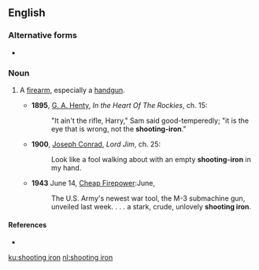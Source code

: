 ==English==

===Alternative forms===
* {{l|en|shooting-iron}}

===Noun===
{{en-noun|head=[[shooting]] [[iron]]}}

# {{lb|en|chiefly|US|idiomatic|dated}} A [[firearm]], especially a [[handgun]].
#* '''1895''', [[w:G._A._Henty|G. A. Henty]], ''In the Heart Of The Rockies'', ch. 15:
#*: "It ain't the rifle, Harry," Sam said good-temperedly; "it is the eye that is wrong, not the '''shooting-iron'''."
#* '''1900''', [[w:Joseph_Conrad|Joseph Conrad]], ''Lord Jim'', ch. 25:
#*: Look like a fool walking about with an empty '''shooting-iron''' in my hand.
#* '''1943''' June 14, [http://www.time.com/time/magazine/article/0,9171,851796,00.html Cheap Firepower]:June,
#*: The U.S. Army's newest war tool, the M-3 submachine gun, unveiled last week. . . . a stark, crude, unlovely '''shooting iron'''.

====References====
* {{R:OneLook}}

[[ku:shooting iron]]
[[nl:shooting iron]]